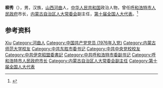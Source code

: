 '''柳秀'''（{{bd|1948年|12月|}}），男，汉族，[[山西|山西]][[河曲|河曲]]人，[[中华人民共和国|中华人民共和国]]政治人物，曾任[[呼和浩特市人民政府|呼和浩特市人民政府]]市长，[[内蒙古自治区人大常委会|内蒙古自治区人大常委会]]副主任，[[第十届全国人大代表|第十届全国人大代表]]。<ref>{{Cite web|title=柳秀同志简历|url=http://www.npc.gov.cn/zgrdw//npc/xinwen/dfrd/nmg/2008-07/08/content_1436872.htm|accessdate=2020-09-01|work=中国人大网}}</ref>

== 参考资料 ==
{{reflist}}

{{中国人物小作品}}
{{呼和浩特市市长}}

{{Authority control}}
{{DEFAULTSORT:Liu柳}}
[[Category:柳姓|Xiu]]
[[Category:河曲人|Category:河曲人]]
[[Category:中国共产党党员_(1976年入党)|Category:中国共产党党员 (1976年入党)]]
[[Category:内蒙古师范大学校友|Category:内蒙古师范大学校友]]
[[Category:中共东胜市委书记|Category:中共东胜市委书记]]
[[Category:中共中央党校校友|Category:中共中央党校校友]]
[[Category:中共伊克昭盟委書記|Category:中共伊克昭盟委書記]]
[[Category:中共呼和浩特市委副书记|Category:中共呼和浩特市委副书记]]
[[Category:呼和浩特市人民政府市长|Category:呼和浩特市人民政府市长]]
[[Category:内蒙古自治区人大常委会副主任|Category:内蒙古自治区人大常委会副主任]]
[[Category:第十届全国人大代表|Category:第十届全国人大代表]]